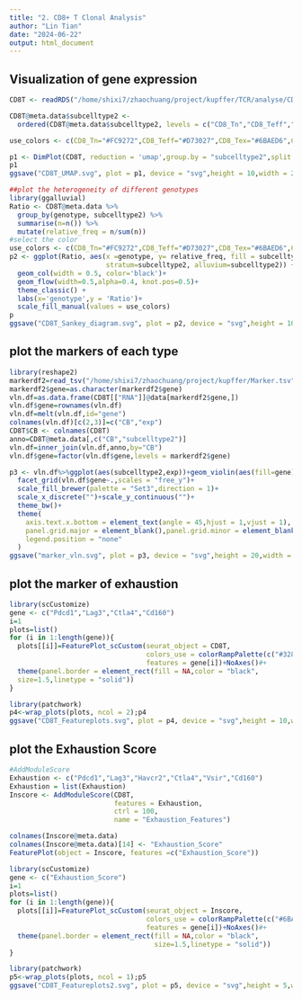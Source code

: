 ```yaml
---
title: "2. CD8+ T Clonal Analysis"
author: "Lin Tian"
date: "2024-06-22"
output: html_document
---
```


## Visualization of gene expression

```r
CD8T <- readRDS("/home/shixi7/zhaochuang/project/kupffer/TCR/analyse/CD8T.rds")

CD8T@meta.data$subcelltype2 <-
  ordered(CD8T@meta.data$subcelltype2, levels = c("CD8_Tn","CD8_Teff","CD8_Tex","CD8_Tex_term"))

use_colors <- c(CD8_Tn="#FC9272",CD8_Teff="#D73027",CD8_Tex="#6BAED6",CD8_Tex_term="#08519C")

p1 <- DimPlot(CD8T, reduction = 'umap',group.by = "subcelltype2",split.by = 'genotype', label = F, cols = use_colors,pt.size = 1)
p1
ggsave("CD8T_UMAP.svg", plot = p1, device = "svg",height = 10,width = 20)

##plot the heterogeneity of different genotypes
library(ggalluvial)
Ratio <- CD8T@meta.data %>%
  group_by(genotype, subcelltype2) %>%
  summarise(n=n()) %>%
  mutate(relative_freq = n/sum(n))
#select the color
use_colors <- c(CD8_Tn="#FC9272",CD8_Teff="#D73027",CD8_Tex="#6BAED6",CD8_Tex_term="#08519C")
p2 <- ggplot(Ratio, aes(x =genotype, y= relative_freq, fill = subcelltype2,
                        stratum=subcelltype2, alluvium=subcelltype2)) +
  geom_col(width = 0.5, color='black')+
  geom_flow(width=0.5,alpha=0.4, knot.pos=0.5)+
  theme_classic() +
  labs(x='genotype',y = 'Ratio')+
  scale_fill_manual(values = use_colors)
p
ggsave("CD8T_Sankey_diagram.svg", plot = p2, device = "svg",height = 10,width = 5)
```


## plot the markers of each type

```r
library(reshape2)
markerdf2=read_tsv("/home/shixi7/zhaochuang/project/kupffer/Marker.tsv")
markerdf2$gene=as.character(markerdf2$gene)
vln.df=as.data.frame(CD8T[["RNA"]]@data[markerdf2$gene,])
vln.df$gene=rownames(vln.df)
vln.df=melt(vln.df,id="gene")
colnames(vln.df)[c(2,3)]=c("CB","exp")
CD8T$CB <- colnames(CD8T)
anno=CD8T@meta.data[,c("CB","subcelltype2")]
vln.df=inner_join(vln.df,anno,by="CB")
vln.df$gene=factor(vln.df$gene,levels = markerdf2$gene) 

p3 <- vln.df%>%ggplot(aes(subcelltype2,exp))+geom_violin(aes(fill=gene),scale = "width")+
  facet_grid(vln.df$gene~.,scales = "free_y")+
  scale_fill_brewer(palette = "Set3",direction = 1)+
  scale_x_discrete("")+scale_y_continuous("")+
  theme_bw()+
  theme(
    axis.text.x.bottom = element_text(angle = 45,hjust = 1,vjust = 1),
    panel.grid.major = element_blank(),panel.grid.minor = element_blank(),
    legend.position = "none"
  )
ggsave("marker_vln.svg", plot = p3, device = "svg",height = 20,width = 10,units = "cm")
```


## plot the marker of exhaustion

```r
library(scCustomize)
gene <- c("Pdcd1","Lag3","Ctla4","Cd160")
i=1
plots=list()
for (i in 1:length(gene)){
  plots[[i]]=FeaturePlot_scCustom(seurat_object = CD8T, 
                                  colors_use = colorRampPalette(c("#3288BD", "white", "#D53E4F" ))(50), 
                                  features = gene[i])+NoAxes()#+
  theme(panel.border = element_rect(fill = NA,color = "black",
  size=1.5,linetype = "solid"))
}

library(patchwork)
p4<-wrap_plots(plots, ncol = 2);p4
ggsave("CD8T_Featureplots.svg", plot = p4, device = "svg",height = 10,width = 10)
```


## plot the Exhaustion Score

```r
#AddModuleScore
Exhaustion <- c("Pdcd1","Lag3","Havcr2","Ctla4","Vsir","Cd160")
Exhaustion = list(Exhaustion)
Inscore <- AddModuleScore(CD8T,
                          features = Exhaustion,
                          ctrl = 100,
                          name = "Exhaustion_Features")

colnames(Inscore@meta.data)
colnames(Inscore@meta.data)[14] <- "Exhaustion_Score"
FeaturePlot(object = Inscore, features =c("Exhaustion_Score"))

library(scCustomize)
gene <- c("Exhaustion_Score")
i=1
plots=list()
for (i in 1:length(gene)){
  plots[[i]]=FeaturePlot_scCustom(seurat_object = Inscore, 
                                  colors_use = colorRampPalette(c("#6BAED6","white", "#D53E4F", "#D53E4F"))(50), 
                                  features = gene[i])+NoAxes()#+
  theme(panel.border = element_rect(fill = NA,color = "black",
                                    size=1.5,linetype = "solid"))
}

library(patchwork)
p5<-wrap_plots(plots, ncol = 1);p5
ggsave("CD8T_Featureplots2.svg", plot = p5, device = "svg",height = 5,width = 5)
```